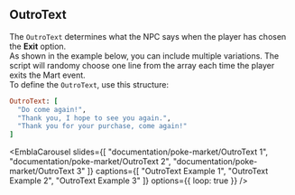 ## OutroText

The `OutroText` determines what the NPC says when the player has chosen the **Exit** option.
<br/>
As shown in the example below, you can include multiple variations. The script will randomy choose one line from the array each time the player exits the Mart event.
<br/>
To define the `OutroText`, use this structure:

```ruby
OutroText: [
  "Do come again!", 
  "Thank you, I hope to see you again.", 
  "Thank you for your purchase, come again!"
]
```

<EmblaCarousel
  slides={[
    "documentation/poke-market/OutroText 1",
    "documentation/poke-market/OutroText 2",
    "documentation/poke-market/OutroText 3"
  ]}
  captions={[
    "OutroText Example 1",
    "OutroText Example 2",
    "OutroText Example 3"
  ]}
  options={{ loop: true }}
/>
<br/>